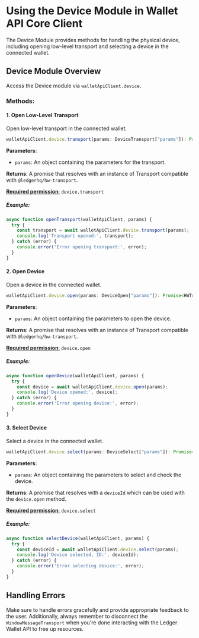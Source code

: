 # Using the Device Module in Wallet API Core Client

The Device Module provides methods for handling the physical device, including opening low-level transport and selecting a device in the connected wallet.

## Device Module Overview

Access the Device module via `walletApiClient.device`.

### Methods:

#### 1. Open Low-Level Transport

Open low-level transport in the connected wallet.

```javascript
walletApiClient.device.transport(params: DeviceTransport["params"]): Promise<HWTransport>
```

**Parameters**:
- `params`: An object containing the parameters for the transport.

**Returns**: A promise that resolves with an instance of Transport compatible with `@ledgerhq/hw-transport`.

[**Required permission**:](https://developers.ledger.com/docs/ledger-live/discover/guides/wallet-api/appendix/manifest#permissions)
 `device.transport`

##### Example:

```javascript
async function openTransport(walletApiClient, params) {
  try {
    const transport = await walletApiClient.device.transport(params);
    console.log('Transport opened:', transport);
  } catch (error) {
    console.error('Error opening transport:', error);
  }
}
```

#### 2. Open Device

Open a device in the connected wallet.

```javascript
walletApiClient.device.open(params: DeviceOpen["params"]): Promise<HWTransport>
```

**Parameters**:
- `params`: An object containing the parameters to open the device.

**Returns**: A promise that resolves with an instance of Transport compatible with `@ledgerhq/hw-transport`.

[**Required permission**:](https://developers.ledger.com/docs/ledger-live/discover/guides/wallet-api/appendix/manifest#permissions)
 `device.open`

##### Example:

```javascript
async function openDevice(walletApiClient, params) {
  try {
    const device = await walletApiClient.device.open(params);
    console.log('Device opened:', device);
  } catch (error) {
    console.error('Error opening device:', error);
  }
}
```

#### 3. Select Device

Select a device in the connected wallet.

```javascript
walletApiClient.device.select(params: DeviceSelect["params"]): Promise<DeviceSelect["result"]>
```

**Parameters**:
- `params`: An object containing the parameters to select and check the device.

**Returns**: A promise that resolves with a `deviceId` which can be used with the `device.open` method.

[**Required permission**:](https://developers.ledger.com/docs/ledger-live/discover/guides/wallet-api/appendix/manifest#permissions)
 `device.select`

##### Example:

```javascript
async function selectDevice(walletApiClient, params) {
  try {
    const deviceId = await walletApiClient.device.select(params);
    console.log('Device selected, ID:', deviceId);
  } catch (error) {
    console.error('Error selecting device:', error);
  }
}
```

## Handling Errors

Make sure to handle errors gracefully and provide appropriate feedback to the user. Additionally, always remember to disconnect the `WindowMessageTransport` when you're done interacting with the Ledger Wallet API to free up resources.